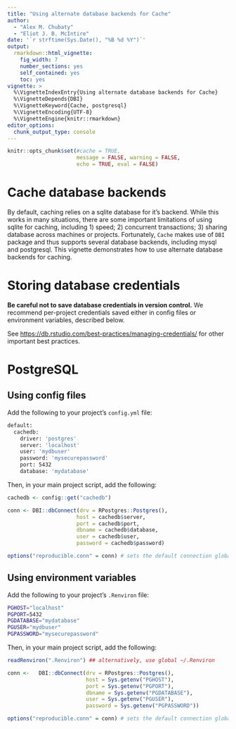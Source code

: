---
title: "Using alternate database backends for Cache"
author:
  - "Alex M. Chubaty"
  - "Eliot J. B. McIntire"
date: '`r strftime(Sys.Date(), "%B %d %Y")`'
output:
  rmarkdown::html_vignette:
    fig_width: 7
    number_sections: yes
    self_contained: yes
    toc: yes
vignette: >
  %\VignetteIndexEntry{Using alternate database backends for Cache}
  %\VignetteDepends{DBI}
  %\VignetteKeyword{Cache, postgresql}
  %\VignetteEncoding{UTF-8}
  %\VignetteEngine{knitr::rmarkdown}
editor_options: 
  chunk_output_type: console
---

```{r setup, include=FALSE}
knitr::opts_chunk$set(#cache = TRUE,
                      message = FALSE, warning = FALSE,
                      echo = TRUE, eval = FALSE)
```

# Cache database backends

By default, caching relies on a sqlite database for it's backend.
While this works in many situations, there are some important limitations of using sqlite for caching, including 1) speed; 2) concurrent transactions; 3) sharing database across machines or projects.
Fortunately, `Cache` makes use of `DBI` package and thus supports several database backends, including mysql and postgresql.
This vignette demonstrates how to use alternate database backends for caching.

# Storing database credentials

**Be careful not to save database credentials in version control.**
We recommend per-project credentials saved either in config files or environment variables, described below.

See <https://db.rstudio.com/best-practices/managing-credentials/> for other important best practices.

# PostgreSQL

## Using config files

Add the following to your project's `config.yml` file:

```{bash}
default:
  cachedb:
    driver: 'postgres' 
    server: 'localhost'
    user: 'mydbuser'
    password: 'mysecurepassword'  
    port: 5432
    database: 'mydatabase'
```

Then, in your main project script, add the following:

```{r}
cachedb <- config::get("cachedb")

conn <- DBI::dbConnect(drv = RPostgres::Postgres(),
                      host = cachedb$server,
                      port = cachedb$port,
                      dbname = cachedb$database,
                      user = cachedb$user,
                      password = cachedb$password)

options("reproducible.conn" = conn) # sets the default connection globally
```

## Using environment variables

Add the following to your project's `.Renviron` file:

```{bash}
PGHOST="localhost"
PGPORT=5432
PGDATABASE="mydatabase"
PGUSER="mydbuser"
PGPASSWORD="mysecurepassword"
```

Then, in your main project script, add the following:

```{r}
readRenviron(".Renviron") ## alternatively, use global ~/.Renviron

conn <-   DBI::dbConnect(drv = RPostgres::Postgres(),
                         host = Sys.getenv("PGHOST"),
                         port = Sys.getenv("PGPORT"),
                         dbname = Sys.getenv("PGDATABASE"),
                         user = Sys.getenv("PGUSER"),
                         password = Sys.getenv("PGPASSWORD"))

options("reproducible.conn" = conn) # sets the default connection globally
```
